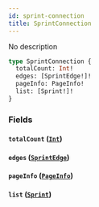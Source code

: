 ```yaml
---
id: sprint-connection
title: SprintConnection
---
```



No description

```graphql
type SprintConnection {
  totalCount: Int!
  edges: [SprintEdge!]!
  pageInfo: PageInfo!
  list: [Sprint!]!
}
```


### Fields

#### `totalCount` ([`Int`](../../references/scalars/int))




#### `edges` ([`SprintEdge`](../../references/objects/sprint-edge))




#### `pageInfo` ([`PageInfo`](../../references/objects/page-info))




#### `list` ([`Sprint`](../../references/objects/sprint))







